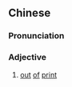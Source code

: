 {{also|绝版}}
==Chinese==
{{zh-forms|s=绝版}}

===Pronunciation===
{{zh-pron
|m=juébǎn
|c=zyut6 baan2
|mn=choa̍t-pán
|cat=a
}}

===Adjective===
{{zh-adj}}

# [[out]] [[of]] [[print]]
